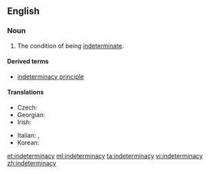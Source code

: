 ==English==
{{wikipedia}}
===Noun===
{{en-noun|-}}

# The condition of being [[indeterminate]].

====Derived terms====
* [[indeterminacy principle]]

====Translations====
{{trans-top|condition}}
* Czech: {{t|cs|neurčitost|f}}
* Georgian: {{t|ka|გაურკვევლობა|tr=gaurkvevloba|sc=Geor}}
* Irish: {{t|ga|neamhchinntitheacht|f}}
{{trans-mid}}
* Italian: {{t|it|indeterminazione|f}}, {{t|it|indeterminatezza|f}}
* Korean: {{t+|ko|부정|tr=bujeong|sc=Kore}}
{{trans-bottom}}

[[et:indeterminacy]]
[[ml:indeterminacy]]
[[ta:indeterminacy]]
[[vi:indeterminacy]]
[[zh:indeterminacy]]